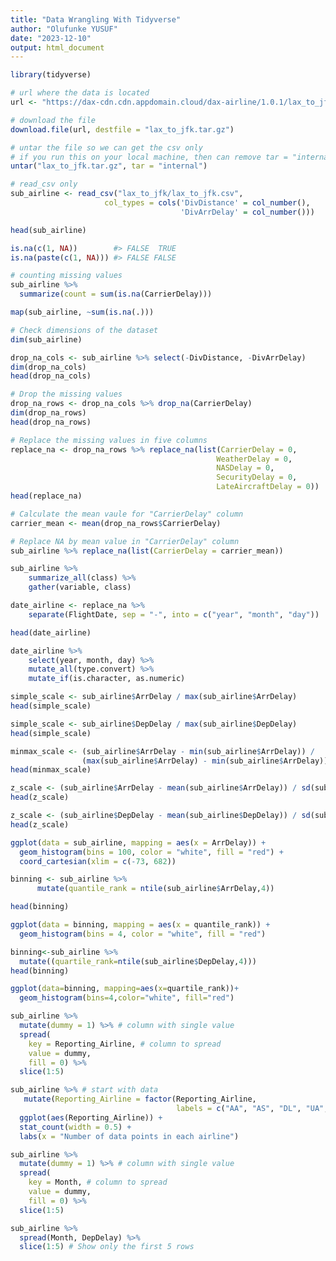 ---
title: "Data Wrangling With Tidyverse"
author: "Olufunke YUSUF"
date: "2023-12-10"
output: html_document
---

```{r setup, include=FALSE}
library(tidyverse)
```

```{r}
# url where the data is located
url <- "https://dax-cdn.cdn.appdomain.cloud/dax-airline/1.0.1/lax_to_jfk.tar.gz"

# download the file
download.file(url, destfile = "lax_to_jfk.tar.gz")

# untar the file so we can get the csv only
# if you run this on your local machine, then can remove tar = "internal" 
untar("lax_to_jfk.tar.gz", tar = "internal")

# read_csv only 
sub_airline <- read_csv("lax_to_jfk/lax_to_jfk.csv",
                     col_types = cols('DivDistance' = col_number(), 
                                      'DivArrDelay' = col_number()))
```


```{r}
head(sub_airline)
```

```{r}
is.na(c(1, NA))        #> FALSE  TRUE
is.na(paste(c(1, NA))) #> FALSE FALSE
```


```{r}
# counting missing values
sub_airline %>%
  summarize(count = sum(is.na(CarrierDelay)))
```
```{r}
map(sub_airline, ~sum(is.na(.)))

```

```{r}
# Check dimensions of the dataset
dim(sub_airline)
```


```{r}
drop_na_cols <- sub_airline %>% select(-DivDistance, -DivArrDelay)
dim(drop_na_cols)
head(drop_na_cols)
```


```{r}
# Drop the missing values
drop_na_rows <- drop_na_cols %>% drop_na(CarrierDelay)
dim(drop_na_rows)
head(drop_na_rows)
```


```{r}
# Replace the missing values in five columns
replace_na <- drop_na_rows %>% replace_na(list(CarrierDelay = 0,
                                              WeatherDelay = 0,
                                              NASDelay = 0,
                                              SecurityDelay = 0,
                                              LateAircraftDelay = 0))
head(replace_na)
```


```{r}
# Calculate the mean vaule for "CarrierDelay" column
carrier_mean <- mean(drop_na_rows$CarrierDelay)

# Replace NA by mean value in "CarrierDelay" column
sub_airline %>% replace_na(list(CarrierDelay = carrier_mean))
```

```{r}
sub_airline %>% 
    summarize_all(class) %>% 
    gather(variable, class)
```


```{r}
date_airline <- replace_na %>% 
    separate(FlightDate, sep = "-", into = c("year", "month", "day"))

head(date_airline)
```


```{r}
date_airline %>%
    select(year, month, day) %>%
    mutate_all(type.convert) %>%
    mutate_if(is.character, as.numeric)
```


```{r}
simple_scale <- sub_airline$ArrDelay / max(sub_airline$ArrDelay)
head(simple_scale)
```


```{r}
simple_scale <- sub_airline$DepDelay / max(sub_airline$DepDelay)
head(simple_scale)
```


```{r}
minmax_scale <- (sub_airline$ArrDelay - min(sub_airline$ArrDelay)) /
                (max(sub_airline$ArrDelay) - min(sub_airline$ArrDelay))
head(minmax_scale)
```


```{r}
z_scale <- (sub_airline$ArrDelay - mean(sub_airline$ArrDelay)) / sd(sub_airline$ArrDelay)
head(z_scale)
```
```{r}
z_scale <- (sub_airline$DepDelay - mean(sub_airline$DepDelay)) / sd(sub_airline$DepDelay)
head(z_scale)
```


```{r}
ggplot(data = sub_airline, mapping = aes(x = ArrDelay)) +
  geom_histogram(bins = 100, color = "white", fill = "red") +
  coord_cartesian(xlim = c(-73, 682))
```
```{r}
binning <- sub_airline %>%
      mutate(quantile_rank = ntile(sub_airline$ArrDelay,4))

head(binning)
```


```{r}
ggplot(data = binning, mapping = aes(x = quantile_rank)) +
  geom_histogram(bins = 4, color = "white", fill = "red")
```


```{r}
binning<-sub_airline %>%
  mutate((quartile_rank=ntile(sub_airline$DepDelay,4))) 
head(binning)
```
```{r}
ggplot(data=binning, mapping=aes(x=quartile_rank))+
  geom_histogram(bins=4,color="white", fill="red")
```


```{r}
sub_airline %>%
  mutate(dummy = 1) %>% # column with single value
  spread(
    key = Reporting_Airline, # column to spread
    value = dummy,
    fill = 0) %>%
  slice(1:5)
```
```{r}
sub_airline %>% # start with data
   mutate(Reporting_Airline = factor(Reporting_Airline,
                                     labels = c("AA", "AS", "DL", "UA", "B6", "PA (1)", "HP", "TW", "VX")))%>%
  ggplot(aes(Reporting_Airline)) +
  stat_count(width = 0.5) +
  labs(x = "Number of data points in each airline")
```


```{r}
sub_airline %>%
  mutate(dummy = 1) %>% # column with single value
  spread(
    key = Month, # column to spread
    value = dummy,
    fill = 0) %>%
  slice(1:5)
```


```{r}
sub_airline %>% 
  spread(Month, DepDelay) %>% 
  slice(1:5) # Show only the first 5 rows
```


```{r}
```

